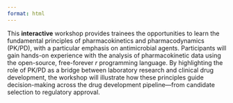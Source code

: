 ```yaml
---
format: html
---
```


This **interactive** workshop provides trainees the opportunities to learn the fundamental principles of pharmacokinetics and pharmacodynamics (PK/PD), with a particular emphasis on antimicrobial agents. Participants will gain hands-on experience with the analysis of pharmacokinetic data using the open-source, free-forever *r* programming language. By highlighting the role of PK/PD as a bridge between laboratory research and clinical drug development, the workshop will illustrate how these principles guide decision-making across the drug development pipeline—from candidate selection to regulatory approval.
